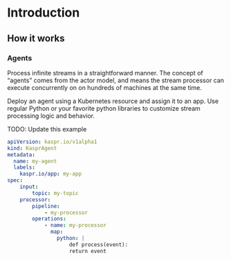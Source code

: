 # Introduction

## How it works

### Agents

Process infinite streams in a straightforward manner. The concept of “agents” comes from the actor model, and means the stream processor can execute concurrently on on hundreds of machines at the same time.

Deploy an agent using a Kubernetes resource and assign it to an app. Use regular Python or your favorite python libraries to customize stream processing logic and behavior.

TODO: Update this example
```yaml filename="agent.yaml"
apiVersion: kaspr.io/v1alpha1
kind: KasprAgent
metadata:
  name: my-agent
  labels:
    kaspr.io/app: my-app
spec:
    input:
        topic: my-topic
    processor:
        pipeline:
            - my-processor
        operations:
            - name: my-processor
              map:
                python: |
                    def process(event):
                    return event
```